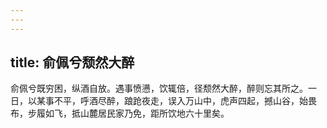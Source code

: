 ```yaml
---
---
---
```

title: 俞佩兮颓然大醉
---



俞佩兮既穷困，纵酒自放。遇事愤懑，饮辄倍，径颓然大醉，醉则忘其所之。一日，以某事不平，呼酒尽醉，踉跄夜走，误入万山中，虎声四起，撼山谷，始畏布，步履如飞，抵山麓居民家乃免，距所饮地六十里矣。